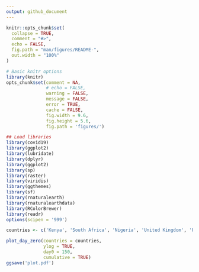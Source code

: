 ```yaml
---
output: github_document
---
```


<!-- README.md is generated from README.Rmd. Please edit that file -->

```r
knitr::opts_chunk$set(
  collapse = TRUE,
  comment = "#>",
  echo = FALSE,
  fig.path = "man/figures/README-",
  out.width = "100%"
)
```


```r
# Basic knitr options
library(knitr)
opts_chunk$set(comment = NA, 
               # echo = FALSE, 
               warning = FALSE, 
               message = FALSE, 
               error = TRUE, 
               cache = FALSE,
               fig.width = 9.6,
               fig.height = 5.6,
               fig.path = 'figures/')
```

```r
## Load libraries
library(covid19)
library(ggplot2)
library(lubridate)
library(dplyr)
library(ggplot2)
library(sp)
library(raster)
library(viridis)
library(ggthemes)
library(sf)
library(rnaturalearth)
library(rnaturalearthdata)
library(RColorBrewer)
library(readr)
options(scipen = '999')
```

```r
countries <- c('Kenya', 'South Africa', 'Nigeria', 'United Kingdom', 'France', 'Spain', 'US', 'Canada', 'Mexico', 'Peru', 'Brazil', 'India', 'Australia', 'Indonesia', 'Egypt', 'United Arab Emirates', 'Iran')

plot_day_zero(countries = countries,
              ylog = TRUE,
              day0 = 150,
              cumulative = TRUE)
ggsave('plot.pdf')
```
